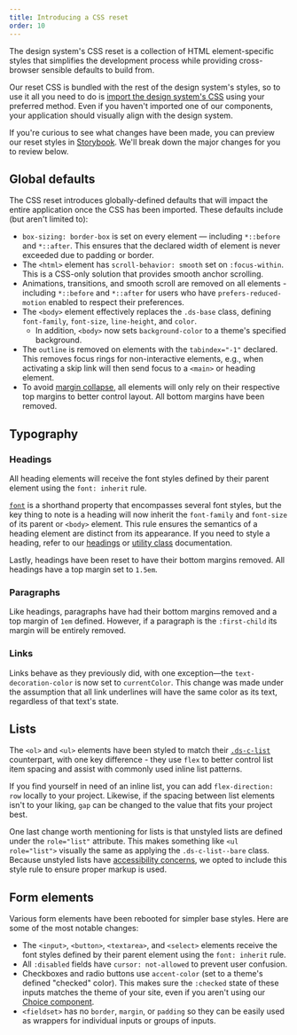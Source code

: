 ```yaml
---
title: Introducing a CSS reset
order: 10
---
```


The design system's CSS reset is a collection of HTML element-specific styles that simplifies the development process while providing cross-browser sensible defaults to build from.

Our reset CSS is bundled with the rest of the design system's styles, so to use it all you need to do is [import the design system's CSS](/getting-started/for-developers/#including-the-css) using your preferred method. Even if you haven't imported one of our components, your application should visually align with the design system.

If you're curious to see what changes have been made, you can preview our reset styles in [Storybook](/storybook/?path=/story/reset-overview--overview). We'll break down the major changes for you to review below.

## Global defaults

The CSS reset introduces globally-defined defaults that will impact the entire application once the CSS has been imported. These defaults include (but aren't limited to):

- `box-sizing: border-box` is set on every element — including `*::before` and `*::after`. This ensures that the declared width of element is never exceeded due to padding or border.
- The `<html>` element has `scroll-behavior: smooth` set on `:focus-within`. This is a CSS-only solution that provides smooth anchor scrolling.
- Animations, transitions, and smooth scroll are removed on all elements - including `*::before` and `*::after` for users who have `prefers-reduced-motion` enabled to respect their preferences.
- The `<body>` element effectively replaces the `.ds-base` class, defining `font-family`, `font-size`, `line-height`, and `color`.
  - In addition, `<body>` now sets `background-color` to a theme's specified background.
- The `outline` is removed on elements with the `tabindex="-1"` declared. This removes focus rings for non-interactive elements, e.g., when activating a skip link will then send focus to a `<main>` or heading element.
- To avoid [margin collapse](https://developer.mozilla.org/en-US/docs/Web/CSS/CSS_Box_Model/Mastering_margin_collapsing), all elements will only rely on their respective top margins to better control layout. All bottom margins have been removed.

## Typography

### Headings

All heading elements will receive the font styles defined by their parent element using the `font: inherit` rule. 

[`font`](https://developer.mozilla.org/en-US/docs/Web/CSS/font) is a shorthand property that encompasses several font styles, but the key thing to note is a heading will now inherit the `font-family` and `font-size` of its parent or `<body>` element. This rule ensures the semantics of a heading element are distinct from its appearance. If you need to style a heading, refer to our [headings](/foundation/typography/headings/) or [utility class](/utilities/overview/) documentation.

Lastly, headings have been reset to have their bottom margins removed. All headings have a top margin set to `1.5em`.

### Paragraphs

Like headings, paragraphs have had their bottom margins removed and a top margin of `1em` defined. However, if a paragraph is the `:first-child` its margin will be entirely removed.

### Links

Links behave as they previously did, with one exception—the `text-decoration-color` is now set to `currentColor`. This change was made under the assumption that all link underlines will have the same color as its text, regardless of that text's state.

## Lists

The `<ol>` and `<ul>` elements have been styled to match their [`.ds-c-list`](/foundation/typography/list/) counterpart, with one key difference - they use `flex` to better control list item spacing and assist with commonly used inline list patterns.

If you find yourself in need of an inline list, you can add `flex-direction: row` locally to your project. Likewise, if the spacing between list elements isn't to your liking, `gap` can be changed to the value that fits your project best.

One last change worth mentioning for lists is that unstyled lists are defined under the `role="list"` attribute. This makes something like `<ul role="list">` visually the same as applying the `.ds-c-list--bare` class. Because unstyled lists have [accessibility concerns](https://developer.mozilla.org/en-US/docs/Web/CSS/list-style-type#accessibility_concerns), we opted to include this style rule to ensure proper markup is used.

## Form elements

Various form elements have been rebooted for simpler base styles. Here are some of the most notable changes:

- The `<input>`, `<button>`, `<textarea>`, and `<select>` elements receive the font styles defined by their parent element using the `font: inherit` rule. 
- All `:disabled` fields have `cursor: not-allowed` to prevent user confusion.
- Checkboxes and radio buttons use `accent-color` (set to a theme's defined "checked" color). This makes sure the `:checked` state of these inputs matches the theme of your site, even if you aren't using our [Choice component](/components/checkbox/).
- `<fieldset>` has no `border`, `margin`, or `padding` so they can be easily used as wrappers for individual inputs or groups of inputs.
